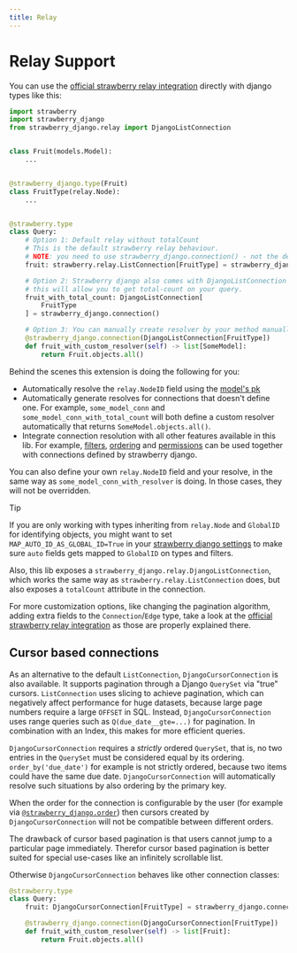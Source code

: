 ```yaml
---
title: Relay
---
```


# Relay Support

You can use the [official strawberry relay integration](https://strawberry.rocks/docs/guides/relay)
directly with django types like this:

```python title="types.py"
import strawberry
import strawberry_django
from strawberry_django.relay import DjangoListConnection


class Fruit(models.Model):
    ...


@strawberry_django.type(Fruit)
class FruitType(relay.Node):
    ...


@strawberry.type
class Query:
    # Option 1: Default relay without totalCount
    # This is the default strawberry relay behaviour.
    # NOTE: you need to use strawberry_django.connection() - not the default strawberry.relay.connection()
    fruit: strawberry.relay.ListConnection[FruitType] = strawberry_django.connection()

    # Option 2: Strawberry django also comes with DjangoListConnection
    # this will allow you to get total-count on your query.
    fruit_with_total_count: DjangoListConnection[
        FruitType
    ] = strawberry_django.connection()

    # Option 3: You can manually create resolver by your method manually.
    @strawberry_django.connection(DjangoListConnection[FruitType])
    def fruit_with_custom_resolver(self) -> list[SomeModel]:
        return Fruit.objects.all()
```

Behind the scenes this extension is doing the following for you:

- Automatically resolve the `relay.NodeID` field using the [model's pk](https://docs.djangoproject.com/en/4.2/ref/models/fields/#django.db.models.Field.primary_key)
- Automatically generate resolves for connections that doesn't define one. For example,
  `some_model_conn` and `some_model_conn_with_total_count` will both define a custom resolver
  automatically that returns `SomeModel.objects.all()`.
- Integrate connection resolution with all other features available in this lib. For example,
  [filters](/docs/django/guide/filters), [ordering](/docs/django/guide/ordering) and
  [permissions](/docs/django/guide/permissions) can be used together with connections defined
  by strawberry django.

You can also define your own `relay.NodeID` field and your resolve, in the same way as
`some_model_conn_with_resolver` is doing. In those cases, they will not be overridden.

> [!TIP]
> If you are only working with types inheriting from `relay.Node` and `GlobalID`
> for identifying objects, you might want to set `MAP_AUTO_ID_AS_GLOBAL_ID=True`
> in your [strawberry django settings](/docs/django/guide/settings) to make sure `auto` fields gets
> mapped to `GlobalID` on types and filters.
>


Also, this lib exposes a `strawberry_django.relay.DjangoListConnection`, which works
the same way as `strawberry.relay.ListConnection` does, but also exposes a
`totalCount` attribute in the connection.

For more customization options, like changing the pagination algorithm, adding extra fields
to the `Connection`/`Edge` type, take a look at the
[official strawberry relay integration](https://strawberry.rocks/docs/guides/relay)
as those are properly explained there.

## Cursor based connections

As an alternative to the default `ListConnection`, `DjangoCursorConnection` is also available.
It supports pagination through a Django `QuerySet` via "true" cursors.
`ListConnection` uses slicing to achieve pagination, which can negatively affect performance for huge datasets,
because large page numbers require a large `OFFSET` in SQL.
Instead, `DjangoCursorConnection` uses range queries such as `Q(due_date__gte=...)` for pagination. In combination
with an Index, this makes for more efficient queries.

`DjangoCursorConnection` requires a *strictly* ordered `QuerySet`, that is, no two entries in the `QuerySet`
must be considered equal by its ordering. `order_by('due_date')` for example is not strictly ordered, because two
items could have the same due date. `DjangoCursorConnection` will automatically resolve such situations by
also ordering by the primary key.

When the order for the connection is configurable by the user (for example via
[`@strawberry_django.order`](/docs/django/guide/ordering)) then cursors created by `DjangoCursorConnection` will not be compatible
between different orders.

The drawback of cursor based pagination is that users cannot jump to a particular page immediately. Therefor
cursor based pagination is better suited for special use-cases like an infinitely scrollable list.

Otherwise `DjangoCursorConnection` behaves like other connection classes:

```python
@strawberry.type
class Query:
    fruit: DjangoCursorConnection[FruitType] = strawberry_django.connection()

    @strawberry_django.connection(DjangoCursorConnection[FruitType])
    def fruit_with_custom_resolver(self) -> list[Fruit]:
        return Fruit.objects.all()
```
